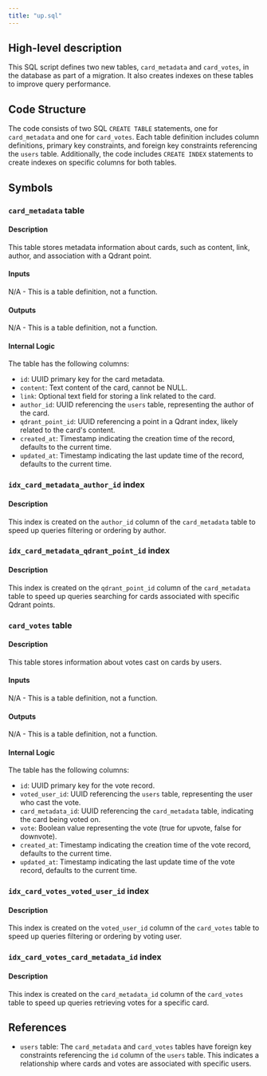 ```yaml
---
title: "up.sql"
---
```


## High-level description
This SQL script defines two new tables, `card_metadata` and `card_votes`, in the database as part of a migration. It also creates indexes on these tables to improve query performance.

## Code Structure
The code consists of two SQL `CREATE TABLE` statements, one for `card_metadata` and one for `card_votes`. Each table definition includes column definitions, primary key constraints, and foreign key constraints referencing the `users` table. Additionally, the code includes `CREATE INDEX` statements to create indexes on specific columns for both tables.

## Symbols
### `card_metadata` table
#### Description
This table stores metadata information about cards, such as content, link, author, and association with a Qdrant point.

#### Inputs
N/A - This is a table definition, not a function.

#### Outputs
N/A - This is a table definition, not a function.

#### Internal Logic
The table has the following columns:
- `id`: UUID primary key for the card metadata.
- `content`: Text content of the card, cannot be NULL.
- `link`: Optional text field for storing a link related to the card.
- `author_id`: UUID referencing the `users` table, representing the author of the card.
- `qdrant_point_id`: UUID referencing a point in a Qdrant index, likely related to the card's content.
- `created_at`: Timestamp indicating the creation time of the record, defaults to the current time.
- `updated_at`: Timestamp indicating the last update time of the record, defaults to the current time.

### `idx_card_metadata_author_id` index
#### Description
This index is created on the `author_id` column of the `card_metadata` table to speed up queries filtering or ordering by author.

### `idx_card_metadata_qdrant_point_id` index
#### Description
This index is created on the `qdrant_point_id` column of the `card_metadata` table to speed up queries searching for cards associated with specific Qdrant points.

### `card_votes` table
#### Description
This table stores information about votes cast on cards by users.

#### Inputs
N/A - This is a table definition, not a function.

#### Outputs
N/A - This is a table definition, not a function.

#### Internal Logic
The table has the following columns:
- `id`: UUID primary key for the vote record.
- `voted_user_id`: UUID referencing the `users` table, representing the user who cast the vote.
- `card_metadata_id`: UUID referencing the `card_metadata` table, indicating the card being voted on.
- `vote`: Boolean value representing the vote (true for upvote, false for downvote).
- `created_at`: Timestamp indicating the creation time of the vote record, defaults to the current time.
- `updated_at`: Timestamp indicating the last update time of the vote record, defaults to the current time.

### `idx_card_votes_voted_user_id` index
#### Description
This index is created on the `voted_user_id` column of the `card_votes` table to speed up queries filtering or ordering by voting user.

### `idx_card_votes_card_metadata_id` index
#### Description
This index is created on the `card_metadata_id` column of the `card_votes` table to speed up queries retrieving votes for a specific card.

## References
- `users` table: The `card_metadata` and `card_votes` tables have foreign key constraints referencing the `id` column of the `users` table. This indicates a relationship where cards and votes are associated with specific users.
